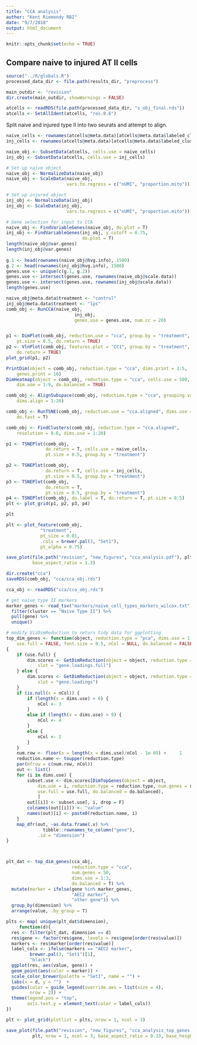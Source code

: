 ```yaml
---
title: "CCA analysis"
author: "Kent Riemondy RBI"
date: "9/7/2018"
output: html_document
---
```


```r
knitr::opts_chunk$set(echo = TRUE)
```

## Compare naive to injured AT II cells 

```r
source("../R/globals.R")
processed_data_dir <- file.path(results_dir, "preprocess")

main_outdir <- "revision"
dir.create(main_outdir, showWarnings = FALSE)
```

```r
atcells <- readRDS(file.path(processed_data_dir, "s_obj_final.rds"))
atcells <- SetAllIdent(atcells, "res.0.6")
```

Split naive and injured type II into two seurats and attempt to align.


```r
naive_cells <- rownames(atcells@meta.data)[atcells@meta.data$labeled_clusters == "Naive Type II"]
inj_cells <- rownames(atcells@meta.data)[atcells@meta.data$labeled_clusters == "Injured Type II"]

naive_obj <- SubsetData(atcells, cells.use = naive_cells)
inj_obj <- SubsetData(atcells, cells.use = inj_cells)
```

```r
# Set up naive object
naive_obj <- NormalizeData(naive_obj)
naive_obj <- ScaleData(naive_obj, 
                       vars.to.regress = c("nUMI", "proportion.mito"))

# Set up injured object
inj_obj <- NormalizeData(inj_obj)
inj_obj <- ScaleData(inj_obj, 
                       vars.to.regress = c("nUMI", "proportion.mito"))

# Gene selection for input to CCA
naive_obj <- FindVariableGenes(naive_obj, do.plot = T)
inj_obj <- FindVariableGenes(inj_obj, y.cutoff = 0.75,
                             do.plot = T)
length(naive_obj@var.genes)
length(inj_obj@var.genes)
  
g.1 <- head(rownames(naive_obj@hvg.info), 1500)
g.2 <- head(rownames(inj_obj@hvg.info), 1500)
genes.use <- unique(c(g.1, g.2))
genes.use <- intersect(genes.use, rownames(naive_obj@scale.data))
genes.use <- intersect(genes.use, rownames(inj_obj@scale.data))
length(genes.use)
```

```r

naive_obj@meta.data$treatment <- "control"
inj_obj@meta.data$treatment <- "lps"
comb_obj <- RunCCA(naive_obj, 
                          inj_obj, 
                          genes.use = genes.use, num.cc = 20)


p1 <- DimPlot(comb_obj, reduction.use = "cca", group.by = "treatment", 
    pt.size = 0.5, do.return = TRUE)
p2 <- VlnPlot(comb_obj, features.plot = "CC1", group.by = "treatment", 
    do.return = TRUE)
plot_grid(p1, p2)
```

```r

PrintDim(object = comb_obj, reduction.type = "cca", dims.print = 1:5, 
    genes.print = 10)
DimHeatmap(object = comb_obj, reduction.type = "cca", cells.use = 500, 
    dim.use = 1:9, do.balanced = TRUE)
```

```r

comb_obj <- AlignSubspace(comb_obj, reduction.type = "cca", grouping.var = "treatment", 
    dims.align = 1:20)

comb_obj <- RunTSNE(comb_obj, reduction.use = "cca.aligned", dims.use = 1:20, 
    do.fast = T)

comb_obj <- FindClusters(comb_obj, reduction.type = "cca.aligned", 
    resolution = 0.6, dims.use = 1:20)

p1 <- TSNEPlot(comb_obj, 
               do.return = T, cells.use = naive_cells,
               pt.size = 0.5, group.by = "treatment")

p2 <- TSNEPlot(comb_obj, 
               do.return = T, cells.use = inj_cells,
               pt.size = 0.5, group.by = "treatment")
p3 <- TSNEPlot(comb_obj, 
               do.return = T, 
               pt.size = 0.5, group.by = "treatment")
p4 <- TSNEPlot(comb_obj, do.label = T, do.return = T, pt.size = 0.5)
plt <- plot_grid(p1, p2, p3, p4)

plt

plt <- plot_feature(comb_obj, 
             "treatment", 
             pt_size = 0.01, 
             .cols = brewer.pal(3, "Set1"), 
             pt_alpha = 0.75) 

save_plot(file.path("revision", "new_figures", "cca_analysis.pdf"), plt, 
          base_aspect_ratio = 1.3)

dir.create("cca")
saveRDS(comb_obj, "cca/cca_obj.rds")
```


```r

cca_obj <- readRDS("cca/cca_obj.rds")

# get naive type II markers
marker_genes <- read_tsv("markers/naive_cell_types_markers_wilcox.txt") %>% 
  filter(cluster == "Naive Type II") %>% 
  pull(gene) %>% 
  unique()

# modify VizDimReduction to return tidy data for ggplotting
top_dim_genes <- function(object, reduction.type = "pca", dims.use = 1:5, num.genes = 30, 
    use.full = FALSE, font.size = 0.5, nCol = NULL, do.balanced = FALSE) 
{
    if (use.full) {
        dim.scores <- GetDimReduction(object = object, reduction.type = reduction.type, 
            slot = "gene.loadings.full")
    } else {
        dim.scores <- GetDimReduction(object = object, reduction.type = reduction.type, 
            slot = "gene.loadings")
    }
    if (is.null(x = nCol)) {
        if (length(x = dims.use) > 6) {
            nCol <- 3
        }
        else if (length(x = dims.use) > 9) {
            nCol <- 4
        }
        else {
            nCol <- 2
        }
    }
    num.row <- floor(x = length(x = dims.use)/nCol - 1e-05) +     1
    reduction.name <- toupper(reduction.type)
    par(mfrow = c(num.row, nCol))
    out <- list()
    for (i in dims.use) {
        subset.use <- dim.scores[DimTopGenes(object = object, 
            dim.use = i, reduction.type = reduction.type, num.genes = num.genes, 
            use.full = use.full, do.balanced = do.balanced), 
            ]
        out[[i]] <- subset.use[, i, drop = F]
        colnames(out[[i]]) <- "value"
        names(out)[i] <- paste0(reduction.name, i)
    }
    map_dfr(out, ~as.data.frame(.x) %>% 
              tibble::rownames_to_column("gene"), 
            .id = "dimension")
}



plt_dat <- top_dim_genes(cca_obj, 
                         reduction.type = "cca", 
                         num.genes = 50, 
                         dims.use = 1:3, 
                         do.balanced = T) %>% 
  mutate(marker = ifelse(gene %in% marker_genes,
                         "AEC2 marker",
                         "other gene")) %>% 
  group_by(dimension) %>% 
  arrange(value, .by_group = T)

plts <- map( unique(plt_dat$dimension), 
     function(d){
  res <- filter(plt_dat, dimension == d) 
  res$gene <- factor(res$gene, levels = res$gene[order(res$value)])
  markers <- res$marker[order(res$value)]
  label_cols <- ifelse(markers == "AEC2 marker",
         brewer.pal(3, "Set1")[1],
         "black")
  ggplot(res, aes(value, gene)) +
  geom_point(aes(color = marker)) + 
  scale_color_brewer(palette = "Set1", name = "") +
  labs(x = d, y = "")  +
  guides(color = guide_legend(override.aes = list(size = 4),
         nrow = 2)) +
  theme(legend.pos = "top",
        axis.text.y = element_text(color = label_cols)) 
})

plt <- plot_grid(plotlist = plts, nrow = 1, ncol = 3)

save_plot(file.path("revision", "new_figures", "cca_analysis_top_genes.pdf"),
          plt, nrow = 1, ncol = 3, base_aspect_ratio = 0.33, base_height = 8)
```